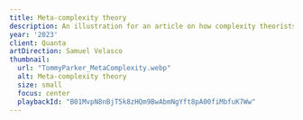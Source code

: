 ```yaml
---
title: Meta-complexity theory
description: An illustration for an article on how complexity theorists are confronting their most puzzling problem yet; complexity theory itself.
year: '2023'
client: Quanta
artDirection: Samuel Velasco
thumbnail:
  url: "TommyParker_MetaComplexity.webp"
  alt: Meta-complexity theory
  size: small
  focus: center
  playbackId: "B01MvpN8nBjT5k8zHQm9BwAbmNgYft8pA00fiMbfuK7Ww"
---
```


<div class="video-container">
  <mux-player
    playback-id={frontmatter.thumbnail.playbackId}
    stream-type="on-demand"
    min-resolution="1080p"
    autoplay
    loop
    muted
    style="aspect-ratio: 16/9"
  />
</div>